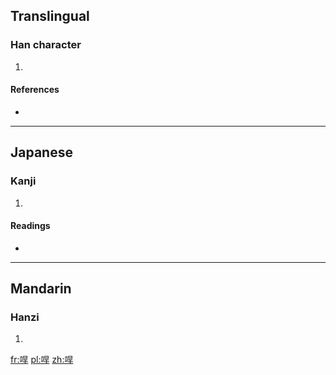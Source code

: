 ==Translingual==

===Han character===
{{Han char|rn=30|rad=口|as=07|sn=10|four=6604<sub>1</sub>|canj=口日一十 (RAMJ)}}

# {{defn|Han|sort=口07}}

====References====
* {{Han ref|kx=0191.130|dkj=03678|dj=0410.250|hdz=10628.030|uh=54FB|ud=21755|bh=D141|bd=53569}}

----

==Japanese==

===Kanji===
{{ja-kanji|grade=|rs=口07}}

# {{defn|lang=ja|sort=口07}}

====Readings====
* {{ja-readings|on=[[かん]] (kan), [[がん]] (gan)|kun=[[ねむる]] (nemuru)}}

----

==Mandarin==

===Hanzi===
{{cmn-hanzi|pin=[[hàn]] ([[han4]])|wg=han<sup>4</sup>}}

# {{defn|lang=cmn|sort=口07}}

[[fr:哻]]
[[pl:哻]]
[[zh:哻]]